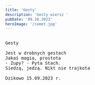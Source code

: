 ```yaml
---
title: 'Gesty'
description: 'Gesty wiersz '
pubDate: '09.28.2023'
heroImage: '/comet.jpg'
---
```

<pre>

Gesty

Jest w drobnych gestach
Jakaś magia, prostota
- Zupy? - Pyta Stach.
Siedzą, jedzą. Nikt nie trajkota
  
Dzikowo 15.09.2023 r.

</pre>

